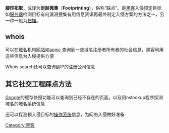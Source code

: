 '''腳印拓取'''，或译为'''足跡蒐集'''（'''Footprinting'''），俗称“踩点”。是[[黑客|黑客]]入侵预定目标如[[服务器|服务器]]检测目标有何漏洞搜集有用信息资讯再最终制定入侵方案的方法之一，另一种一般为[[扫描|扫描]]。

== whois ==
可以在[[域名|域名]]机构[[网站|网站]]如[http://www.apnic.net apnic] {{Wayback|url=http://www.apnic.net/ |date=20170920062731 }}查询到一些域名注册者所有者的社会信息，黑客利用这些信息为入侵提供方便

Whois search还可以查询到IP的注册公司信息

== 其它社交工程踩点方法 ==
[[Google|Google]]的缓存快照功能可以查询到已经不存在的页面，以及用nslookup程序探测域名的域名系统信息

还可以探测预入侵目标的[[操作系统|操作系统]]信息，为网络入侵做好准备

[[Category:黑客|Category:黑客]]